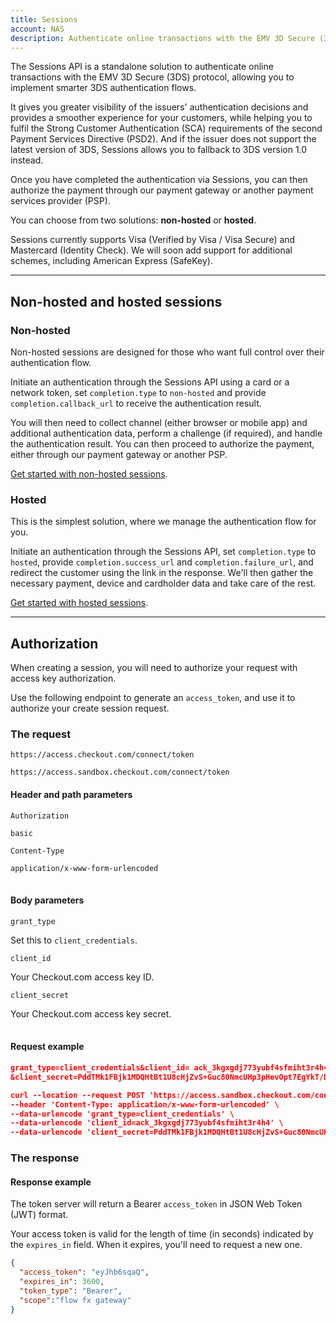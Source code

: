 ```yaml
---
title: Sessions
account: NAS
description: Authenticate online transactions with the EMV 3D Secure (3DS) protocol.
---
```


The Sessions API is a standalone solution to authenticate online transactions with the EMV 3D Secure (3DS) protocol, allowing you to implement smarter 3DS authentication flows.

It gives you greater visibility of the issuers' authentication decisions and provides a smoother experience for your customers, while helping you to fulfil the Strong Customer Authentication (SCA) requirements of the second Payment Services Directive (PSD2). And if the issuer does not support the latest version of 3DS, Sessions allows you to fallback to 3DS version 1.0 instead.

Once you have completed the authentication via Sessions, you can then authorize the payment through our payment gateway or another payment services provider (PSP).

You can choose from two solutions: **non-hosted** or **hosted**.

<TipBox variant="info" title="Supported card schemes">

Sessions currently supports Visa (Verified by Visa / Visa Secure) and Mastercard (Identity Check). We will soon add support for additional schemes, including American Express (SafeKey).

</TipBox>

---

## Non-hosted and hosted sessions

### Non-hosted

Non-hosted sessions are designed for those who want full control over their authentication flow.

Initiate an authentication through the Sessions API using a card or a network token, set `completion.type` to `non-hosted` and provide `completion.callback_url` to receive the authentication result.

You will then need to collect channel (either browser or mobile app) and additional authentication data, perform a challenge (if required), and handle the authentication result. You can then proceed to authorize the payment, either through our payment gateway or another PSP.

[Get started with non-hosted sessions](/risk-management/sessions/non-hosted-sessions).

### Hosted

This is the simplest solution, where we manage the authentication flow for you.

Initiate an authentication through the Sessions API, set `completion.type` to `hosted`, provide `completion.success_url` and `completion.failure_url`, and redirect the customer using the link in the response. We'll then gather the necessary payment, device and cardholder data and take care of the rest.

[Get started with hosted sessions](/risk-management/sessions/hosted-sessions).

---

## Authorization

When creating a session, you will need to authorize your request with access key authorization.

Use the following endpoint to generate an `access_token`, and use it to authorize your create session request.

### The request

<tabs>
<tab title="Live">
<LineCodeWrapper type="post">

`https://access.checkout.com/connect/token`

</LineCodeWrapper>
</tab>
<tab title="Sandbox">
<LineCodeWrapper type="post">

`https://access.sandbox.checkout.com/connect/token`

</LineCodeWrapper>
</tab>
</tabs>

#### Header and path parameters

<Table>
<TableHead headers={['Header', 'Value']} />
<TableBody>
<TableRow>
<TableCell>

`Authorization`

<StatusTag type="optional" />

</TableCell>
<TableCell>

`basic`

</TableCell>
</TableRow>
<TableRow>
<TableCell>

`Content-Type`

<StatusTag type="required" />

</TableCell>
<TableCell>

`application/x-www-form-urlencoded`

</TableCell>
</TableRow>
</TableBody>
</Table>

#### Body parameters

<Table>
<TableHead headers={['Field name', 'Description']} />
<TableBody>
<TableRow>
<TableCell>

`grant_type`

<StatusTag type="required" />

<TypeTag type="string" />

</TableCell>
<TableCell>

Set this to `client_credentials`.

</TableCell>
</TableRow>
<TableRow>
<TableCell>

`client_id`

<StatusTag type="required" />

<TypeTag type="string" />

</TableCell>
<TableCell>

Your Checkout.com access key ID.

</TableCell>
</TableRow>
<TableRow>
<TableCell>

`client_secret`

<StatusTag type="required" />

<TypeTag type="string" />

</TableCell>
<TableCell>

Your Checkout.com access key secret.

</TableCell>
</TableRow>
</TableBody>
</Table>

#### Request example

<tabs>
<tab title="Payload">

```json withBorder=false
grant_type=client_credentials&client_id= ack_3kgxgdj773yubf4sfmiht3r4h4
&client_secret=PddTMk1FBjk1MDQHtBt1U8cHjZvS+Guc80NmcUHp3pHevOpt7EgYkT/DWae7gnOTlF6kPCPo+RZEu9xut/5VVA==
```

</tab>
<tab title="cURL">

```json withBorder=false
curl --location --request POST 'https://access.sandbox.checkout.com/connect/token' \
--header 'Content-Type: application/x-www-form-urlencoded' \
--data-urlencode 'grant_type=client_credentials' \
--data-urlencode 'client_id=ack_3kgxgdj773yubf4sfmiht3r4h4' \
--data-urlencode 'client_secret=PddTMk1FBjk1MDQHtBt1U8cHjZvS+Guc80NmcUHp3pHevOpt7EgYkT/DWae7gnOTlF6kPCPo+RZEu9xut/5VWA=='
```

</tab>
</tabs>

### The response

#### Response example

The token server will return a Bearer `access_token` in JSON Web Token (JWT) format.

Your access token is valid for the length of time (in seconds) indicated by the `expires_in` field. When it expires, you'll need to request a new one.

```json
{
  "access_token": "eyJhb6sqaQ",
  "expires_in": 3600,
  "token_type": "Bearer",
  "scope":"flow fx gateway"
}
```

